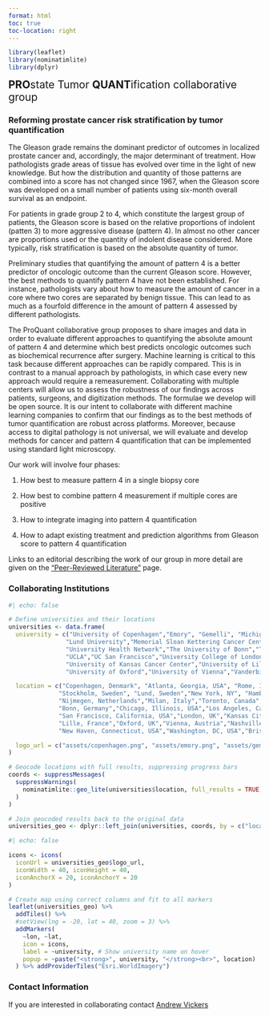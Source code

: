 ```yaml
---
format: html
toc: true
toc-location: right
---
```


```r
library(leaflet)
library(nominatimlite)
library(dplyr)
```

<div class="center-normal" style="font-size:1.5em"><strong>PRO</strong>state Tumor <strong>QUANT</strong>ification collaborative group</div>

### Reforming prostate cancer risk stratification by tumor quantification 

The Gleason grade remains the dominant predictor of outcomes in localized prostate cancer and, accordingly, the major determinant of treatment. How pathologists grade areas of tissue has evolved over time in the light of new knowledge. But how the distribution and quantity of those patterns are combined into a score has not changed since 1967, when the Gleason score was developed on a small number of patients using six-month overall survival as an endpoint.

For patients in grade group 2 to 4, which constitute the largest group of patients, the Gleason score is based on the relative proportions of indolent (patten 3) to more aggressive disease (pattern 4). In almost no other cancer are proportions used or the quantity of indolent disease considered. More typically, risk stratification is based on the absolute quantity of tumor.

Preliminary studies that quantifying the amount of pattern 4 is a better predictor of oncologic outcome than the current Gleason score. However, the best methods to quantify pattern 4 have not been established. For instance, pathologists vary about how to measure the amount of cancer in a core where two cores are separated by benign tissue. This can lead to as much as a fourfold difference in the amount of pattern 4 assessed by different pathologists.

The ProQuant collaborative group proposes to share images and data in order to evaluate different approaches to quantifying the absolute amount of pattern 4 and determine which best predicts oncologic outcomes such as biochemical recurrence after surgery. Machine learning is critical to this task because different approaches can be rapidly compared. This is in contrast to a manual approach by pathologists, in which case every new approach would require a remeasurement. Collaborating with multiple centers will allow us to assess the robustness of our findings across patients, surgeons, and digitization methods. The formulae we develop will be open source. It is our intent to collaborate with different machine learning companies to confirm that our findings as to the best methods of tumor quantification are robust across platforms. Moreover, because access to digital pathology is not universal, we will evaluate and develop methods for cancer and pattern 4 quantification that can be implemented using standard light microscopy.

Our work will involve four phases:

1) How best to measure pattern 4 in a single biopsy core

2) How best to combine pattern 4 measurement if multiple cores are positive

3) How to integrate imaging into pattern 4 quantification

4) How to adapt existing treatment and prediction algorithms from Gleason score to pattern 4 quantification

Links to an editorial describing the work of our group in more detail are given on the <a href="literature.qmd">“Peer-Reviewed Literature”</a> page.

### Collaborating Institutions{.center}

```r
#| echo: false

# Define universities and their locations
universities <- data.frame(
  university = c("University of Copenhagen","Emory", "Gemelli", "Michigan Medicine", "Karolinska Institute",
                "Lund University","Memorial Sloan Kettering Cancer Center", "Martini-Klinik","Radboud University Medical Center","San Rafaelle", 
                "University Health Network","The University of Bonn","The University of Chicago",
                "UCLA","UC San Francisco","University College of London",
                "University of Kansas Cancer Center","University of Lille Nord de France",
                "University of Oxford","University of Vienna","Vanderbilt","Yale", "Georgetown University Medical Center","Royal Brisbane and Women's Hospital","University Hospitals Leuven","Alfred Health","Amsterdam University Medical Center","University of San Carlos","University of Turku"),

  location = c("Copenhagen, Denmark", "Atlanta, Georgia, USA", "Rome, Italy", "Ann Arbor, Michigan, USA", 
              "Stockholm, Sweden", "Lund, Sweden","New York, NY", "Hamburg, Germany",
              "Nijmegen, Netherlands","Milan, Italy","Toronto, Canada",
              "Bonn, Germany","Chicago, Illinois, USA","Los Angeles, California, USA",
              "San Francisco, California, USA","London, UK","Kansas City, Missouri, USA",
              "Lille, France","Oxford, UK","Vienna, Austria","Nashville, Tennessee, USA",
              "New Haven, Connecticut, USA","Washington, DC, USA","Brisbane, Australia","Leuven, Belgium","Melbourne, Australia","Amsterdam, Netherlands","Madrid, Spain","Turku, Finland"),

  logo_url = c("assets/copenhagen.png", "assets/emory.png", "assets/gemelli.jfif.png", "assets/michigan.png", "assets/karolinska.png", "assets/lund.png","assets/mskcc.png","assets/martini.png","assets/radbound.png","assets/sanraf.png","assets/uhn.jpg","assets/Uni-Bonn.png","assets/chicago.png","assets/ucla.png","assets/ucsf.png","assets/ucl.png","assets/ku.png","assets/france.jpg","assets/oxford.png","assets/vienna.jpg","assets/vanderbilt.jpg","assets/yale.png", "assets/georgetown.jpg", "assets/brisbane.png", "assets/leuven.png", "assets/alfred.jpg", "assets/amsterdam.png", "assets/sancarlos.JPG", "assets/turku.png")
)

# Geocode locations with full results, suppressing progress bars
coords <- suppressMessages(
  suppressWarnings(
    nominatimlite::geo_lite(universities$location, full_results = TRUE)
  )
)

# Join geocoded results back to the original data
universities_geo <- dplyr::left_join(universities, coords, by = c("location" = "query"))
```


```r
#| echo: false

icons <- icons(
  iconUrl = universities_geo$logo_url,
  iconWidth = 40, iconHeight = 40,
  iconAnchorX = 20, iconAnchorY = 20
)

# Create map using correct columns and fit to all markers
leaflet(universities_geo) %>%
  addTiles() %>%
  #setView(lng = -20, lat = 40, zoom = 3) %>%
  addMarkers(
    ~lon, ~lat, 
    icon = icons,
    label = ~university, # Show university name on hover
    popup = ~paste("<strong>", university, "</strong><br>", location)
  ) %>% addProviderTiles("Esri.WorldImagery")
```


### Contact Information
 If you are interested in collaborating contact <a href="mailto:vickersa@mskcc.org">Andrew Vickers</a>